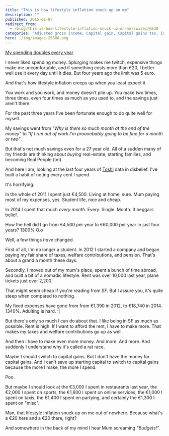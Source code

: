 ```yaml
---
title: "This is how lifestyle inflation snuck up on me"
description: ""
published: 2015-01-07
redirect_from:
  - /blog/this-is-how-lifestyle-inflation-snuck-up-on-me/swizec/6630
categories: "Adjusted gross income, Capital gain, Capital gains tax, Income tax, Long-Term Capital Management, Personal"
hero: ./img/images-25688.png
---
```


[My spending doubles every year](./img/images-25688.png)

I never liked spending money. Splurging makes me twitch, expensive things make me uncomfortable, and if something costs more than €20, I better well use it every day until it dies. But four years ago the limit was 5 euro.

And that's how lifestyle inflation creeps up when you least expect it.

You work and you work, and money doesn't pile up. You make two times, three times, even four times as much as you used to, and the savings just aren't there.

For the past three years I've been fortunate enough to do quite well for myself.

My savings went from _"Why is there so much month at the end of the money"_ to _"If I run out of work I'm proooobably going to be fine for a month or two"_.

But that's not much savings even for a 27 year old. All of a sudden many of my friends are thinking about _buying_ real-estate, starting families, and becoming Real People (tm).

And here I am, looking at the last four years of [Toshl](http://toshl.com/) data in disbelief. I've built a habit of noting every cent I spend.

It's horrifying.

In the whole of 2011 I spent just €4,500. Living at home, sure. Mum paying most of my expenses, yes. Student life, nice and cheap.

In 2014 I spent that much _every month_. Every. Single. Month. It beggars belief.

How the hell did I go from €4,500 per year to €60,000 per year in just four years? 1300% O.o

Well, a few things _have_ changed.

First of all, I'm no longer a student. In 2012 I started a company and began paying my fair share of taxes, welfare contributions, and pension. That's about a grand a month these days.

Secondly, I moved out of my mum's place, spent a bunch of time abroad, and built a bit of a nomadic lifestyle. Rent was over 10,000 last year, plane tickets just over 2,200.

That might seem cheap if you're reading from SF. But I assure you, it's quite steep when compared to nothing.

My fixed expenses have gone from from €1,390 in 2012, to €18,740 in 2014. 1340%. Adulting is hard. :|

But there's only so much I can do about that. I like being in SF as much as possible. Rent is high. If I want to afford the rent, I have to make more. That makes my taxes and welfare contributions go up as well.

And then I have to make even more money. And more. And more. And suddenly I understand why it's called a rat race.

Maybe I should switch to capital gains. But I don't have the money for capital gains. And I can't save up starting capital to switch to capital gains because the more I make, the more I spend.

Poo.

But maybe I should look at the €3,000 I spent in restaurants last year, the €2,000 I spent on sports, the €1,600 I spent on online services, the €1,000 I spent on taxis, the €1,400 I spent on partying, and certainly the €1,300 I spent on "misc".

Man, that lifestyle inflation snuck up on me out of nowhere. Because what's a €20 here and a €20 there, right?

And somewhere in the back of my mind I hear Mum screaming _"Budgets!"_.
